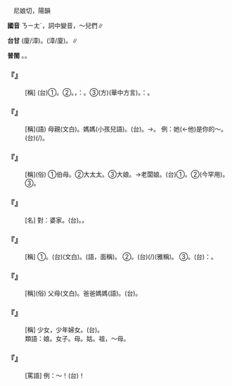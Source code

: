 
=={{ruby|娘|ㄋㄧㄤˊ}}==

　尼娘切，陽韻

'''國音''' <rt>ㄋㄧㄤˊ</rt>{{ruby|。|ㄋㄧㄚˊ}}，詞中變音，～兒們∥

'''台甘''' {{ruby|(文)|ㄌㄧㆲˊ/ㄌㄧㄤˊ}}(廈/漳)。{{ruby|(語)|ㄋㄧㆦˊ/ㄋㄧㄨˊ}}(漳/廈)。{{ruby|(語)|ㄋㄧㄚˊ}}∥

'''普閩''' {{ruby|(文)|ㄌㄧㆲˊ}}。{{ruby|(白)|ㄋㄧㄨˊ}}{{ruby|。|ㄋㄧㄚˊ}}。

    

==='''『{{ruby|娘|ㄋㄧㄤˊ}}{{ruby|娘|ㄋㄧㄤ}}』'''===
: [稱] (台)①{{ruby|稱|ㄑㄧㄥ}}{{ruby|呼|ㄏㆦ}}{{ruby|皇|ㄏㆲˊ}}{{ruby|后|ㄏㄧㄜ˫}}。②{{ruby|稱|ㄑㄧㄥ}}{{ruby|呼|ㄏㆦ}}{{ruby|女|ㄌㄨˋ/ㄌㄧˋ}}{{ruby|神|ㄒㄧㄣˊ}}。{{ruby|台|ㄉㄞˊ}}{{ruby|語|ㆣㄨˋ/ㆣㄧˋ}}{{ruby|也|ㄧㄚ˫}}{{ruby|有|ㄨ˫}}，{{ruby|如|ㆡㄨˊ/ㄌㄨˊ}}：{{ruby|註|ㄗㄨ˪}}{{ruby|生|ㄙㆥ/ㄒㆪ}}{{ruby|娘|ㄋㄧㄨˊ}}{{ruby|娘|ㄋㄧㄨˊ}}。③(方)(華中方言){{ruby|稱|ㄑㄧㄥ}}{{ruby|祖|ㄗㆦˋ}}{{ruby|母|ㆠㄧㄜˋ}}。{{ruby|台|ㄉㄞˊ}}{{ruby|語|ㆣㄨˋ/ㆣㄧˋ}}{{ruby|稱|ㄑㄧㄥ}}：{{ruby|阿|ㄚ}}{{ruby|媽|ㄇㄚˋ}}。
    

==='''『{{ruby|娘|ㄋㄧㄤˊ}}』'''===
: [稱](語) 母親(文白)。媽媽(小孩兒語)。(台){{ruby|俺|ㄢ˫}}{{ruby|娘|ㄋㄧㄚˊ}}。→{{ruby|阿|ㄚ}}{{ruby|母|ㆠㄨˋ}}。 例：她(←他)是你的～。(台){{ruby|伊|ㄧ}}{{ruby|是|ㄒㄧ˫}}{{ruby|汝|ㄌㄧˋ}}{{ruby|丌|ㆤ}}{{ruby|老|ㄌㄠ˫}}{{ruby|母|ㆠㄨˋ}}(/{{ruby|您|ㄌㄧㄣˋ}}{{ruby|老|ㄌㄠ˫}}{{ruby|母|ㆠㄨˋ}})。
    

==='''『{{ruby|大|ㄉㄚˋ}}{{ruby|娘|ㄋㄧㄤˊ}}』'''===
: [稱](俗) ①伯母。②大太太。③大娘{{ruby|子|·ㄗˇ}}。→老闆娘。(台)①{{ruby|阿|ㄚ}}{{ruby|姆|ㆬˋ}}。②{{ruby|大|ㄉㄨㄚ˫}}{{ruby|太|ㄊㄞ˪}}(今罕用)。③{{ruby|頭|ㄊㄠˊ}}{{ruby|家|ㄍㆤ}}{{ruby|娘|ㄋㄧㆦˊ/ㄋㄧㄨˊ}}。
    

==='''『{{ruby|娘|ㄋㄧㄤˊ}}{{ruby|家|ㄐㄧㄚ}}』'''===
: [名] 對：婆家。(台){{ruby|爸|ㄅㆤ˫}}{{ruby|母|ㆠㄨˋ/ㆠㄜˋ}}{{ruby|厝|ㄘㄨ˪}}。{{ruby|外|ㆣㄨㄚ˫}}{{ruby|家|ㄍㆤ}}。
    

==='''『{{ruby|姑|ㄍㄨ}}{{ruby|娘|ㄋㄧㄤˊ}}』'''===
: [稱] ①{{ruby|姑|ㄍㄨ}}{{ruby|娘|ㄋㄧㄤˊ}}。(台){{ruby|姑|ㄍㆦ}}{{ruby|母|ㆠㄧㄜˋ}}(文白)。{{ruby|阿|ㄚ}}{{ruby|姑|ㄍㆦ}}(語，面稱)。 ②{{ruby|姑|ㄍㄨ}}{{ruby|娘|ㄋㄧㄤ}}。(台){{ruby|姑|ㄍㆦ}}{{ruby|娘|ㄋㄧㄨˊ}}(/{{ruby|小|ㄒㄧㄜˋ}}{{ruby|姐|ㄐㄧㄚˋ}})(雅稱)。 ③{{ruby|姑|ㄍㄨ}}{{ruby|娘|ㄋㄧㄚˊ}}{{ruby|兒|ㄦ}}。(台){{ruby|指|ㄐㄧˋ}}：{{ruby|妓|ㄍㄧ}}{{ruby|女|ㄌㄧˋ/ㄌㄨˋ}}{{ruby|之|ㄐㄧ}}{{ruby|類|ㄌㄨㄧ˫}}。
    

==='''『{{ruby|爹|ㄉㄧㄝ}}{{ruby|娘|ㄋㄧㄤˊ}}』'''===
: [稱](俗) 父母(文白)。爸爸媽媽(語)。(台){{ruby|爹|ㄉㄧㄚ}}{{ruby|娘|ㄋㄧㄨˊ}}。
    

==='''『{{ruby|小|ㄒㄧㄠˇ}}{{ruby|娘|ㄋㄧㄤˊ}}{{ruby|子|·ㄗˇ}}』'''===
: [稱] 少女，少年婦女。(台){{ruby|阿|ㄚ}}{{ruby|娘|ㄋㄧㆦˊ/ㄋㄧㄨˊ}}{{ruby|仔|ㄚ}}。
:類語：娘。女子。母。姑。祖，～母。
:
    

==='''『{{ruby|小|ㄒㄧㄠˇ}}{{ruby|娘|ㄋㄧㄤˊ}}{{ruby|生|·ㄕㄥ}}』'''===
: [罵語] 例：～！(台){{ruby|雜|ㄗㄚㆴ ͘}}{{ruby|種|ㄐㄧㄥˋ}}{{ruby|仔|ㄚ}}！
    
